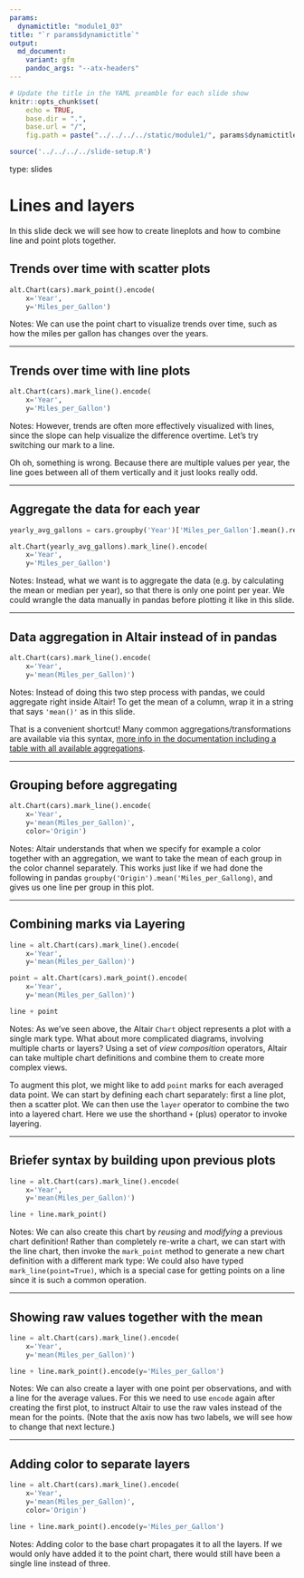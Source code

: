 ```yaml
---
params:
  dynamictitle: "module1_03"
title: "`r params$dynamictitle`"
output:
  md_document:
    variant: gfm
    pandoc_args: "--atx-headers"
---
```


```r
# Update the title in the YAML preamble for each slide show
knitr::opts_chunk$set(
    echo = TRUE,
    base.dir = ".",
    base.url = "/",
    fig.path = paste("../../../../static/module1/", params$dynamictitle,"/", sep = ""))

source('../../../../slide-setup.R')
```

type: slides

# Lines and layers

In this slide deck we will see how to create lineplots
and how to combine line and point plots together.

## Trends over time with scatter plots

```python
alt.Chart(cars).mark_point().encode(
    x='Year',
    y='Miles_per_Gallon')
```

Notes:
We can use the point chart to visualize trends over time,
such as how the miles per gallon has changes over the years.

---

## Trends over time with line plots

```python
alt.Chart(cars).mark_line().encode(
    x='Year',
    y='Miles_per_Gallon')
```

Notes:
However,
trends are often more effectively visualized with lines,
since the slope can help visualize the difference overtime.
Let's try switching our mark to a line.

Oh oh, something is wrong.
Because there are multiple values per year,
the line goes between all of them vertically and it just looks really odd.

---

## Aggregate the data for each year

```python
yearly_avg_gallons = cars.groupby('Year')['Miles_per_Gallon'].mean().reset_index()

alt.Chart(yearly_avg_gallons).mark_line().encode(
    x='Year',
    y='Miles_per_Gallon')
```

Notes:
Instead,
what we want is to aggregate the data
(e.g. by calculating the mean or median per year),
so that there is only one point per year.
We could wrangle the data manually in pandas before plotting it
like in this slide.

---

## Data aggregation in Altair instead of in pandas

```python
alt.Chart(cars).mark_line().encode(
    x='Year',
    y='mean(Miles_per_Gallon)')
```

Notes:
Instead of doing this two step process with pandas,
we could aggregate right inside Altair!
To get the mean of a column,
wrap it in a string that says `'mean()'` as in this slide.

That is a convenient shortcut!
Many common aggregations/transformations are available via this syntax,
[more info in the documentation including a table with all available aggregations](https://altair-viz.github.io/user_guide/encoding.html#binning-and-aggregation).

---

## Grouping before aggregating

```python
alt.Chart(cars).mark_line().encode(
    x='Year',
    y='mean(Miles_per_Gallon)',
    color='Origin')
```

Notes:
Altair understands that when we specify for example a color 
together with an aggregation,
we want to take the mean of each group
in the color channel separately.
This works just like if we had done the following in pandas
`groupby('Origin').mean('Miles_per_Gallong)`,
and gives us one line per group in this plot.

---

## Combining marks via Layering

```python
line = alt.Chart(cars).mark_line().encode(
    x='Year',
    y='mean(Miles_per_Gallon)')

point = alt.Chart(cars).mark_point().encode(
    x='Year',
    y='mean(Miles_per_Gallon)')

line + point
```

Notes:
As we've seen above, the Altair `Chart` object represents a plot with a single mark type.
What about more complicated diagrams, involving multiple charts or layers?
Using a set of *view composition* operators,
Altair can take multiple chart definitions
and combine them to create more complex views.

To augment this plot,
we might like to add `point` marks for each averaged data point.
We can start by defining each chart separately:
first a line plot,
then a scatter plot.
We can then use the `layer` operator to combine the two into a layered chart.
Here we use the shorthand `+` (plus) operator to invoke layering.

---

## Briefer syntax by building upon previous plots

```python
line = alt.Chart(cars).mark_line().encode(
    x='Year',
    y='mean(Miles_per_Gallon)')

line + line.mark_point()
```

Notes:
We can also create this chart by *reusing* and *modifying* a previous chart definition!
Rather than completely re-write a chart,
we can start with the line chart,
then invoke the `mark_point` method
to generate a new chart definition with a different mark type:
We could also have typed `mark_line(point=True)`,
which is a special case for getting points on a line
since it is such a common operation.

---

## Showing raw values together with the mean

```python
line = alt.Chart(cars).mark_line().encode(
    x='Year',
    y='mean(Miles_per_Gallon)')

line + line.mark_point().encode(y='Miles_per_Gallon')
```


Notes:
We can also create a layer with one point per observations,
and with a line for the average values.
For this we need to use `encode` again
after creating the first plot,
to instruct Altair to use the raw vales
instead of the mean for the points.
(Note that the axis now has two labels,
we will see how to change that next lecture.)

---

## Adding color to separate layers

```python
line = alt.Chart(cars).mark_line().encode(
    x='Year',
    y='mean(Miles_per_Gallon)',
    color='Origin')

line + line.mark_point().encode(y='Miles_per_Gallon')
```

Notes:
Adding color to the base chart propagates it to all the layers.
If we would only have added it to the point chart,
there would still have been a single line instead of three.

